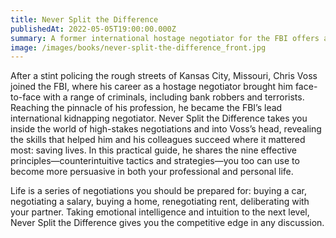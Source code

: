 ```yaml
---
title: Never Split the Difference
publishedAt: 2022-05-05T19:00:00.000Z
summary: A former international hostage negotiator for the FBI offers a new, field-tested approach to high-stakes negotiations―whether in the boardroom or at home.
image: /images/books/never-split-the-difference_front.jpg
---
```


[//]: # (export const meta = {)

[//]: # (  title: 'Never Split the Difference',)

[//]: # (  description: ``,)

[//]: # (  authors: ['Chris Voss'],)

[//]: # (  image: card,)

[//]: # (  rating: 9.2,)

[//]: # (  categories: ["Non-fiction", "Negotiation", "Business"],)

[//]: # (  slug: "never-split-the-difference",)

[//]: # (  date: '2022-05-05T19:00:00.000Z',)

[//]: # (})

[//]: # (Adding from amazon temporarily)

After a stint policing the rough streets of Kansas City, Missouri, Chris Voss joined the FBI, where his career as a hostage negotiator brought him face-to-face with a range of criminals, including bank robbers and terrorists. Reaching the pinnacle of his profession, he became the FBI’s lead international kidnapping negotiator. Never Split the Difference takes you inside the world of high-stakes negotiations and into Voss’s head, revealing the skills that helped him and his colleagues succeed where it mattered most: saving lives. In this practical guide, he shares the nine effective principles―counterintuitive tactics and strategies―you too can use to become more persuasive in both your professional and personal life.

Life is a series of negotiations you should be prepared for: buying a car, negotiating a salary, buying a home, renegotiating rent, deliberating with your partner. Taking emotional intelligence and intuition to the next level, Never Split the Difference gives you the competitive edge in any discussion.
